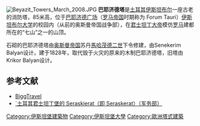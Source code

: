 [[Image:Beyazit_Towers_March_2008.JPG|thumb]]
'''巴耶济德塔'''是[[土耳其|土耳其]][[伊斯坦布尔|伊斯坦布尔]]一座古老的消防塔，85米高，位于[[巴耶济德广场|巴耶济德广场]]（[[罗马帝国|罗马帝国]]时期称为 Forum Tauri）[[伊斯坦布尔大学|伊斯坦布尔大学]]的校园内（从前的奥斯曼帝国战争部），在[[君士坦丁大帝|君士坦丁大帝]]模仿[[罗马|罗马]]建都所在的“七山”之一的山顶。 

石砌的巴耶济德塔由[[奥斯曼帝国|奥斯曼帝国]]苏丹[[馬哈茂德二世|馬哈茂德二世]]下令修建，由Senekerim Balyan设计，建于1828年，取代毁于火灾的原来的木制巴耶济德塔，旧塔由Krikor Balyan设计。

==参考文献==
{{reflist}}

{{commonscat-inline}}
* [https://web.archive.org/web/20060826214953/http://www.bigglook.com/biggtravel/yazarlar/beyazit.asp BiggTravel] {{tr icon}}
* [http://www.wdl.org/zh/item/8829/ `土耳其君士坦丁堡的 Seraskierat（即 Seraskerat）（军务部）] {{Wayback|url=http://www.wdl.org/zh/item/8829/ |date=20200704102947 }}
{{coord|41.0127|N|28.9652|E|display=title}}

[[Category:伊斯坦堡建築物|Category:伊斯坦堡建築物]]
[[Category:伊斯坦堡大學|Category:伊斯坦堡大學]]
[[Category:歐洲塔式建築|Category:歐洲塔式建築]]